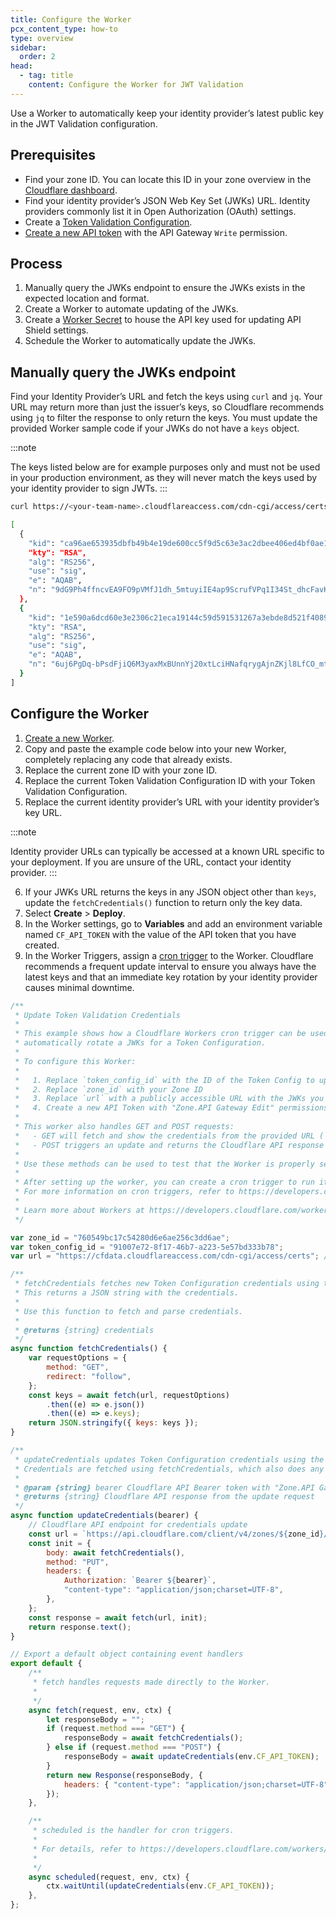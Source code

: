 ```yaml
---
title: Configure the Worker
pcx_content_type: how-to
type: overview
sidebar:
  order: 2
head:
  - tag: title
    content: Configure the Worker for JWT Validation
---
```


Use a Worker to automatically keep your identity provider’s latest public key in the JWT Validation configuration.

## Prerequisites

- Find your zone ID. You can locate this ID in your zone overview in the [Cloudflare dashboard](https://dash.cloudflare.com/).
- Find your identity provider’s JSON Web Key Set (JWKs) URL. Identity providers commonly list it in Open Authorization (OAuth) settings.
- Create a [Token Validation Configuration](/api-shield/security/jwt-validation/#add-a-token-validation-configuration).
- [Create a new API token](https://dash.cloudflare.com/profile/api-tokens) with the API Gateway `Write` permission.

## Process

1. Manually query the JWKs endpoint to ensure the JWKs exists in the expected location and format.
2. Create a Worker to automate updating of the JWKs.
3. Create a [Worker Secret](/workers/configuration/secrets/#via-the-dashboard) to house the API key used for updating API Shield settings.
4. Schedule the Worker to automatically update the JWKs.

## Manually query the JWKs endpoint

Find your Identity Provider’s URL and fetch the keys using `curl` and `jq`. Your URL may return more than just the issuer’s keys, so Cloudflare recommends using `jq` to filter the response to only return the keys. You must update the provided Worker sample code if your JWKs do not have a `keys` object.

:::note

The keys listed below are for example purposes only and must not be used in your production environment, as they will never match the keys used by your identity provider to sign JWTs.
:::

```sh title="Query the JWKs endpoint"
curl https://<your-team-name>.cloudflareaccess.com/cdn-cgi/access/certs -s | jq .keys
```

```sh output
[
  {
    "kid": "ca96ae653935dbfb49b4e19de600cc5f9d5c63e3ac2dbee406ed4bf0ae100cce",
    "kty": "RSA",
    "alg": "RS256",
    "use": "sig",
    "e": "AQAB",
    "n": "9dG9Ph4ffncvEA9FO9pVMfJ1dh_5mtuyiIE4ap9ScrufVPq1I34St_dhcFavKiytK7Id7gTlgQgaouoJ0I5OJ_bytgX-B7oOUQHO-nJOAMycORXN8ZNaMBPKg9nBLL_BFY0YX5HggqrkXkZjJ--R4JpB30ENS8A6hxmEJ__yGMZTE2LHZoiYj9iyGNu3s3JflAoRlmziI8LsFXwyFAJUWRZq4SkSfyrRJ89pXPxIqBn9uYBtnxWzUpWG3xKZu0JAbi9YiwFCJrSe_CarvpARoWsOldtrty5yT1yJ1PZlImlF-yuEwjOoZxeib4WSidABZH0O3pbDACo8MfxR5rghHQ"
  },
  {
    "kid": "1e590a6dcd60e3e2306c21eca19144c59d591531267a3ebde8d521f40894329d",
    "kty": "RSA",
    "alg": "RS256",
    "use": "sig",
    "e": "AQAB",
    "n": "6uj6PgDq-bPsdFjiQ6M3yaxMxBUnnYj20xtLciHNafqrygAjnZKjl8LfCO_mtZ7jxfJNCARsz0L3sF9LAtARZqcsUvYLUlNDzflwNTe8woCT7yw0Ml2ZV5BWDbc3izEQnvjlBDGWv9p5jv-D-YNExtIzZKsRKyoy7hSu5FhyxmPfiAXo8b67f0dNy8V8HZfQJ5i9VGyK4Z5xKM-FjHOrC2uIbhzUE6wDe_0M23RTCxj7ZxzXUzZzc-_EBjmZDAI3tI2zBYymO55_gw8zHrNsZ4-32YvNTjBAiTLsjvKlsvNtPTN8q3saoZJWQMSiMi8dRalgA6pUDgcNs5lB9E7tWw"
  }
]
```

## Configure the Worker

1. [Create a new Worker](/workers/get-started/guide/).
2. Copy and paste the example code below into your new Worker, completely replacing any code that already exists.
3. Replace the current zone ID with your zone ID.
4. Replace the current Token Validation Configuration ID with your Token Validation Configuration.
5. Replace the current identity provider’s URL with your identity provider’s key URL.

:::note

Identity provider URLs can typically be accessed at a known URL specific to your deployment. If you are unsure of the URL, contact your identity provider.
:::

6. If your JWKs URL returns the keys in any JSON object other than `keys`, update the `fetchCredentials()` function to return only the key data.
7. Select **Create** > **Deploy**.
8. In the Worker settings, go to **Variables** and add an environment variable named `CF_API_TOKEN` with the value of the API token that you have created.
9. In the Worker Triggers, assign a [cron trigger](/workers/configuration/cron-triggers/) to the Worker. Cloudflare recommends a frequent update interval to ensure you always have the latest keys and that an immediate key rotation by your identity provider causes minimal downtime.

```js title="JavaScript example code"
/**
 * Update Token Validation Credentials
 *
 * This example shows how a Cloudflare Workers cron trigger can be used to
 * automatically rotate a JWKs for a Token Configuration.
 *
 * To configure this Worker:
 *
 *   1. Replace `token_config_id` with the ID of the Token Config to update
 *   2. Replace `zone_id` with your Zone ID
 *   3. Replace `url` with a publicly accessible URL with the JWKs you want to use
 *   4. Create a new API Token with "Zone.API Gateway Edit" permissions and add it as a secret with the name `CF_API_TOKEN` (see https://developers.cloudflare.com/workers/configuration/secrets/)
 *
 * This worker also handles GET and POST requests:
 *   - GET will fetch and show the credentials from the provided URL (`GET https://random-worker-name-c134.example.workers.dev/`)
 *   - POST triggers an update and returns the Cloudflare API response of that update (`POST https://random-worker-name-c134.example.workers.dev/`)
 *
 * Use these methods can be used to test that the Worker is properly set up.
 *
 * After setting up the worker, you can create a cron trigger to run it periodically.
 * For more information on cron triggers, refer to https://developers.cloudflare.com/workers/configuration/cron-triggers/
 *
 * Learn more about Workers at https://developers.cloudflare.com/workers/
 */

var zone_id = "760549bc17c54280d6e6ae256c3dd6ae";
var token_config_id = "91007e72-8f17-46b7-a223-5e57bd333b78";
var url = "https://cfdata.cloudflareaccess.com/cdn-cgi/access/certs"; // JWKs

/**
 * fetchCredentials fetches new Token Configuration credentials using the URL defined above.
 * This returns a JSON string with the credentials.
 *
 * Use this function to fetch and parse credentials.
 *
 * @returns {string} credentials
 */
async function fetchCredentials() {
	var requestOptions = {
		method: "GET",
		redirect: "follow",
	};
	const keys = await fetch(url, requestOptions)
		.then((e) => e.json())
		.then((e) => e.keys);
	return JSON.stringify({ keys: keys });
}

/**
 * updateCredentials updates Token Configuration credentials using the Cloudflare API.
 * Credentials are fetched using fetchCredentials, which also does any required processing.
 *
 * @param {string} bearer Cloudflare API Bearer token with "Zone.API Gateway Edit" permissions
 * @returns {string} Cloudflare API response from the update request
 */
async function updateCredentials(bearer) {
	// Cloudflare API endpoint for credentials update
	const url = `https://api.cloudflare.com/client/v4/zones/${zone_id}/api_gateway/token_validation/${token_config_id}/credentials`;
	const init = {
		body: await fetchCredentials(),
		method: "PUT",
		headers: {
			Authorization: `Bearer ${bearer}`,
			"content-type": "application/json;charset=UTF-8",
		},
	};
	const response = await fetch(url, init);
	return response.text();
}

// Export a default object containing event handlers
export default {
	/**
	 * fetch handles requests made directly to the Worker.
	 *
	 */
	async fetch(request, env, ctx) {
		let responseBody = "";
		if (request.method === "GET") {
			responseBody = await fetchCredentials();
		} else if (request.method === "POST") {
			responseBody = await updateCredentials(env.CF_API_TOKEN);
		}
		return new Response(responseBody, {
			headers: { "content-type": "application/json;charset=UTF-8" },
		});
	},

	/**
	 * scheduled is the handler for cron triggers.
	 *
	 * For details, refer to https://developers.cloudflare.com/workers/configuration/cron-triggers/
	 *
	 */
	async scheduled(request, env, ctx) {
		ctx.waitUntil(updateCredentials(env.CF_API_TOKEN));
	},
};
```
